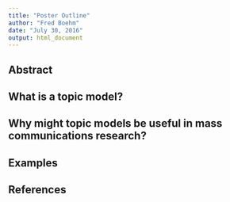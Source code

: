 ```yaml
---
title: "Poster Outline"
author: "Fred Boehm"
date: "July 30, 2016"
output: html_document
---
```


## Abstract


## What is a topic model? 



## Why might topic models be useful in mass communications research? 


## Examples


## References


